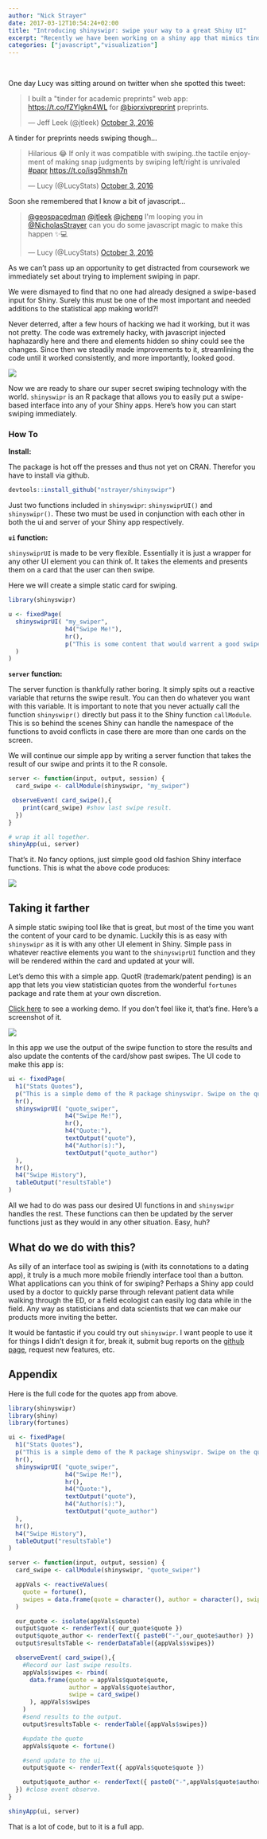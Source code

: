 ```yaml
---
author: "Nick Strayer"
date: 2017-03-12T10:54:24+02:00
title: "Introducing shinyswipr: swipe your way to a great Shiny UI"
excerpt: "Recently we have been working on a shiny app that mimics tinder for preprints. One of the more exciting things we've done in this app is implimented a swiping input. Now you can to with the package shinyswipr." 
categories: ["javascript","visualization"]
---
```


<br>

One day Lucy was sitting around on twitter when she spotted this tweet: 

<blockquote class="twitter-tweet" data-lang="en"><p lang="en" dir="ltr">I built a &quot;tinder for academic preprints&quot; web app: <a href="https://t.co/fZYlgkn4WL">https://t.co/fZYlgkn4WL</a> for <a href="https://twitter.com/biorxivpreprint">@biorxivpreprint</a> preprints.</p>&mdash; Jeff Leek (@jtleek) <a href="https://twitter.com/jtleek/status/782949505754861568">October 3, 2016</a></blockquote>
<script async src="//platform.twitter.com/widgets.js" charset="utf-8"></script>

A tinder for preprints needs swiping though...

<blockquote class="twitter-tweet" data-lang="en"><p lang="en" dir="ltr">Hilarious 😂 If only it was compatible with swiping..the tactile enjoyment of making snap judgments by swiping left/right is unrivaled <a href="https://twitter.com/hashtag/papr?src=hash">#papr</a> <a href="https://t.co/isg5hmsh7n">https://t.co/isg5hmsh7n</a></p>&mdash; Lucy (@LucyStats) <a href="https://twitter.com/LucyStats/status/782953224420495365">October 3, 2016</a></blockquote>
<script async src="//platform.twitter.com/widgets.js" charset="utf-8"></script>

Soon she remembered that I know a bit of javascript...

<blockquote class="twitter-tweet" data-lang="en"><p lang="en" dir="ltr"><a href="https://twitter.com/geospacedman">@geospacedman</a> <a href="https://twitter.com/jtleek">@jtleek</a> <a href="https://twitter.com/jcheng">@jcheng</a> I&#39;m looping you in <a href="https://twitter.com/NicholasStrayer">@NicholasStrayer</a> can you do some javascript magic to make this happen ✨💻</p>&mdash; Lucy (@LucyStats) <a href="https://twitter.com/LucyStats/status/782967208649580545">October 3, 2016</a></blockquote>
<script async src="//platform.twitter.com/widgets.js" charset="utf-8"></script>

As we can't pass up an opportunity to get distracted from coursework we immediately set about trying to implement swiping in papr. 

We were dismayed to find that no one had already designed a swipe-based input for Shiny. Surely this must be one of the most important and needed additions to the statistical app making world?!

Never deterred, after a few hours of hacking we had it working, but it was not pretty. The code was extremely hacky, with javascript injected haphazardly here and there and elements hidden so shiny could see the changes. Since then we steadily made improvements to it, streamlining the code until it worked consistently, and more importantly, looked good.

![](../../media/images/papr_animation.gif)

Now we are ready to share our super secret swiping technology with the world. `shinyswipr` is an R package that allows you to easily put a swipe-based interface into any of your Shiny apps. Here's how you can start swiping immediately. 

### How To

__Install:__

The package is hot off the presses and thus not yet on CRAN. Therefor you have to install via github. 

```r
devtools::install_github("nstrayer/shinyswipr")
```


Just two functions included in `shinyswipr`: `shinyswiprUI()` and `shinyswipr()`. These two must be used in conjunction with each other in both the ui and server of your Shiny app respectively.


__`ui` function:__

`shinyswiprUI` is made to be very flexible. Essentially it is just a wrapper for any other UI element you can think of. It takes the elements and presents them on a card that the user can then swipe. 

Here we will create a simple static card for swiping. 

```r
library(shinyswipr)

u <- fixedPage(
  shinyswiprUI( "my_swiper",
                h4("Swipe Me!"),
                hr(),
                p("This is some content that would warrent a good swipe")
  )
)
```

__`server` function:__

The server function is thankfully rather boring. It simply spits out a reactive variable that returns the swipe result. You can then do whatever you want with this variable. It is important to note that you never actually call the function `shinyswipr()` directly but pass it to the Shiny function `callModule`. This is so behind the scenes Shiny can handle the namespace of the functions to avoid conflicts in case there are more than one cards on the screen.  

We will continue our simple app by writing a server function that takes the result of our swipe and prints it to the R console. 

```r
server <- function(input, output, session) {
  card_swipe <- callModule(shinyswipr, "my_swiper")

 observeEvent( card_swipe(),{
    print(card_swipe) #show last swipe result. 
  }) 
}

# wrap it all together.
shinyApp(ui, server)
```

That's it. No fancy options, just simple good old fashion Shiny interface functions. This is what the above code produces: 

![](../../media/images/simple_swipe_app.png)

## Taking it farther

A simple static swiping tool like that is great, but most of the time you want the content of your card to be dynamic. Luckily this is as easy with `shinyswipr` as it is with any other UI element in Shiny. Simple pass in whatever reactive elements you want to the `shinyswiprUI` function and they will be rendered within the card and updated at your will. 

Let's demo this with a simple app. QuotR (trademark/patent pending) is an app that lets you view statistician quotes from the wonderful `fortunes` package and rate them at your own discretion. 

[Click here](https://nickstrayer.shinyapps.io/shinyswipr_demo/) to see a working demo. If you don't feel like it, that's fine. Here's a screenshot of it. 

![](../../media/images/quotr.png)

In this app we use the output of the swipe function to store the results and also update the contents of the card/show past swipes. The UI code to make this app is: 


```r
ui <- fixedPage(
  h1("Stats Quotes"),
  p("This is a simple demo of the R package shinyswipr. Swipe on the quote card below to store your rating. What each direction (up, down, left, right) mean is up to you. (We won't tell.)"),
  hr(),
  shinyswiprUI( "quote_swiper",
                h4("Swipe Me!"),
                hr(),
                h4("Quote:"),
                textOutput("quote"),
                h4("Author(s):"),
                textOutput("quote_author")
  ),
  hr(),
  h4("Swipe History"),
  tableOutput("resultsTable")
)
```

All we had to do was pass our desired UI functions in and `shinyswipr` handles the rest. These functions can then be updated by the server functions just as they would in any other situation. Easy, huh?

## What do we do with this? 

As silly of an interface tool as swiping is (with its connotations to a dating app), it truly is a much more mobile friendly interface tool than a button. What applications can you think of for swiping? Perhaps a Shiny app could used by a doctor to quickly parse through relevant patient data while walking through the ED, or a field ecologist can easily log data while in the field. Any way as statisticians and data scientists that we can make our products more inviting the better. 

It would be fantastic if you could try out `shinyswipr`. I want people to use it for things I didn't design it for, break it, submit bug reports on the [github page](https://github.com/nstrayer/shinyswipr), request new features, etc. 

## Appendix

Here is the full code for the quotes app from above. 

```r
library(shinyswipr)
library(shiny)
library(fortunes)

ui <- fixedPage(
  h1("Stats Quotes"),
  p("This is a simple demo of the R package shinyswipr. Swipe on the quote card below to store your rating. What each direction (up, down, left, right) mean is up to you. (We won't tell.)"),
  hr(),
  shinyswiprUI( "quote_swiper",
                h4("Swipe Me!"),
                hr(),
                h4("Quote:"),
                textOutput("quote"),
                h4("Author(s):"),
                textOutput("quote_author")
  ),
  hr(),
  h4("Swipe History"),
  tableOutput("resultsTable")
)

server <- function(input, output, session) {
  card_swipe <- callModule(shinyswipr, "quote_swiper")

  appVals <- reactiveValues(
    quote = fortune(),
    swipes = data.frame(quote = character(), author = character(), swipe = character())
  )

  our_quote <- isolate(appVals$quote)
  output$quote <- renderText({ our_quote$quote })
  output$quote_author <- renderText({ paste0("-",our_quote$author) })
  output$resultsTable <- renderDataTable({appVals$swipes})

  observeEvent( card_swipe(),{
    #Record our last swipe results.
    appVals$swipes <- rbind(
      data.frame(quote = appVals$quote$quote,
                 author = appVals$quote$author,
                 swipe = card_swipe()
      ), appVals$swipes
    )
    #send results to the output.
    output$resultsTable <- renderTable({appVals$swipes})

    #update the quote
    appVals$quote <- fortune()

    #send update to the ui.
    output$quote <- renderText({ appVals$quote$quote })

    output$quote_author <- renderText({ paste0("-",appVals$quote$author) })
  }) #close event observe.
}

shinyApp(ui, server)
```

That is a lot of code, but to it is a full app. 